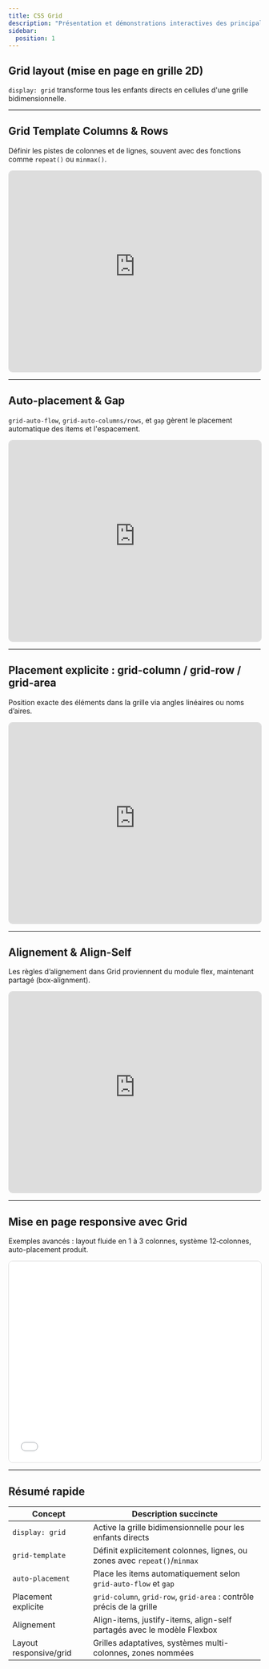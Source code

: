 ```yaml
---
title: CSS Grid
description: "Présentation et démonstrations interactives des principales propriétés CSS Grid."
sidebar:
  position: 1
---
```


## Grid layout (mise en page en grille 2D)

`display: grid` transforme tous les enfants directs en cellules d'une grille bidimensionnelle.

---

## Grid Template Columns & Rows

Définir les pistes de colonnes et de lignes, souvent avec des fonctions comme `repeat()` ou `minmax()`.

<iframe
  height="400"
  width="100%"
  src="https://interactive-examples.mdn.mozilla.net/pages/css/grid.html"
  style="border:1px solid #ddd; border-radius:8px; height: 400px;">
</iframe>

---

## Auto-placement & Gap

`grid-auto-flow`, `grid-auto-columns/rows`, et `gap` gèrent le placement automatique des items et l'espacement.

<iframe
  height="400"
  width="100%"
  src="https://interactive-examples.mdn.mozilla.net/pages/css/grid-auto-flow.html"
  style="border:1px solid #ddd; border-radius:8px; height: 400px;">
</iframe>

---

## Placement explicite : grid-column / grid-row / grid-area

Position exacte des éléments dans la grille via angles linéaires ou noms d’aires.

<iframe
  height="400"
  width="100%"
  src="https://interactive-examples.mdn.mozilla.net/pages/css/grid-template-areas.html"
  style="border:1px solid #ddd; border-radius:8px; height: 400px;">
</iframe>

---

## Alignement & Align-Self

Les règles d’alignement dans Grid proviennent du module flex, maintenant partagé (box‑alignment).

<iframe
  height="400"
  width="100%"
  src="https://interactive-examples.mdn.mozilla.net/pages/css/grid-align.html"
  style="border:1px solid #ddd; border-radius:8px; height: 400px;">
</iframe>

---

## Mise en page responsive avec Grid

Exemples avancés : layout fluide en 1 à 3 colonnes, système 12‑colonnes, auto-placement produit.

<iframe
  height="400"
  width="100%"
  src="/demos/grid-responsive.html"
  style="border:1px solid #ddd; border-radius:8px; height: 400px;">
</iframe>

---

## Résumé rapide

| Concept                 | Description succincte                                                       |
|-------------------------|------------------------------------------------------------------------------|
| `display: grid`        | Active la grille bidimensionnelle pour les enfants directs                  |
| `grid-template`         | Définit explicitement colonnes, lignes, ou zones avec `repeat()`/`minmax` |
| `auto-placement`        | Place les items automatiquement selon `grid-auto-flow` et `gap`            |
| Placement explicite     | `grid-column`, `grid-row`, `grid-area` : contrôle précis de la grille       |
| Alignement              | Align-items, justify-items, align-self partagés avec le modèle Flexbox      |
| Layout responsive/grid  | Grilles adaptatives, systèmes multi-colonnes, zones nommées                 |

